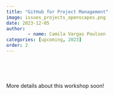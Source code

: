 ```yaml
---
title: "GitHub for Project Management"
image: issues_projects_openscapes.png
date: 2023-12-05
author:
        - name: Camila Vargas Poulsen
categories: [upcoming, 2023]
order: 2
---
```


<br>

<br>


More details about this workshop soon!